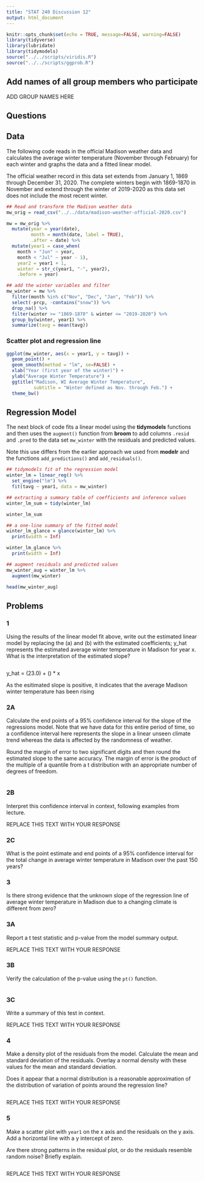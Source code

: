 ```yaml
---
title: "STAT 240 Discussion 12"
output: html_document
---
```


```r
knitr::opts_chunk$set(echo = TRUE, message=FALSE, warning=FALSE)
library(tidyverse)
library(lubridate)
library(tidymodels)
source("../../scripts/viridis.R")
source("../../scripts/ggprob.R")
```

## Add names of all group members who participate

ADD GROUP NAMES HERE


## Questions

## Data

The following code reads in the official Madison weather data
and calculates the average winter temperature (November through February) for each winter and graphs the data and a fitted linear model.

The official weather record in this data set extends from January 1, 1869 through December 31, 2020.
The complete winters begin with 1869-1870 in November and extend through the winter of 2019-2020 as this data set does not include the most recent winter.

```r
## Read and transform the Madison weather data
mw_orig = read_csv("../../data/madison-weather-official-2020.csv")

mw = mw_orig %>% 
  mutate(year = year(date),
         month = month(date, label = TRUE),
         .after = date) %>% 
  mutate(year1 = case_when(
    month > "Jun" ~ year,
    month < "Jul" ~ year - 1),
    year2 = year1 + 1,
    winter = str_c(year1, "-", year2),
    .before = year) 

## add the winter variables and filter
mw_winter = mw %>%
  filter(month %in% c("Nov", "Dec", "Jan", "Feb")) %>%
  select(-prcp, -contains("snow")) %>% 
  drop_na() %>% 
  filter(winter >= "1869-1870" & winter <= "2019-2020") %>% 
  group_by(winter, year1) %>%
  summarize(tavg = mean(tavg))
```

### Scatter plot and regression line

```r
ggplot(mw_winter, aes(x = year1, y = tavg)) +
  geom_point() +
  geom_smooth(method = "lm", se=FALSE) +
  xlab("Year (first year of the winter)") +
  ylab("Average Winter Temperature") +
  ggtitle("Madison, WI Average Winter Temperature",
          subtitle = "Winter defined as Nov. through Feb.") +
  theme_bw()
```

## Regression Model

The next block of code fits a linear model using the **tidymodels** functions and then uses the `augment()` function from **broom** to add columns `.resid` and `.pred` to the data set `mw_winter` with the residuals and predicted values.

Note this use differs from the earlier approach we used from **modelr** and the functions `add_predictions()` and `add_residuals()`.

```r
## tidymodels fit of the regression model
winter_lm = linear_reg() %>% 
  set_engine("lm") %>% 
  fit(tavg ~ year1, data = mw_winter)

## extracting a summary table of coefficients and inference values
winter_lm_sum = tidy(winter_lm)

winter_lm_sum

## a one-line summary of the fitted model
winter_lm_glance = glance(winter_lm) %>% 
  print(width = Inf)

winter_lm_glance %>% 
  print(width = Inf)

## augment residuals and predicted values
mw_winter_aug = winter_lm %>% 
  augment(mw_winter)

head(mw_winter_aug)
```


## Problems


### 1 

Using the results of the linear model fit above, write out the estimated linear model by replacing the (a) and (b) with the estimated coefficients; y_hat represents the estimated average winter temperature in Madison for year x.  What is the interpretation of the estimated slope?

```r

```


y_hat = (23.0) + () * x

As the esitimated slope is positive, it indicates that the average Madison winter temperature has been rising




### 2A

Calculate the end points of a 95% confidence interval for the slope of the regressions model.
Note that we have data for this entire period of time,
so a confidence interval here represents the slope in a linear unseen climate trend whereas the data is affected by the randomness of weather.

Round the margin of error to two significant digits and then round the estimated slope to the same accuracy.
The margin of error is the product of the multiple of a quantile from a t distribution with an appropriate number of degrees of freedom.

```r

```

### 2B

Interpret this confidence interval in context, following examples from lecture.


REPLACE THIS TEXT WITH YOUR RESPONSE

### 2C

What is the point estimate and end points of a 95% confidence interval for the total change in average winter temperature in Madison over the past 150 years?




### 3

Is there strong evidence that the unknown slope of the regression line of average winter temperature in Madison due to a changing climate is different from zero?

### 3A
Report a t test statistic and p-value from the model summary output.

REPLACE THIS TEXT WITH YOUR RESPONSE

### 3B

Verify the calculation of the p-value using the `pt()` function.

```r

```

### 3C

Write a summary of this test in context.

REPLACE THIS TEXT WITH YOUR RESPONSE







### 4

Make a density plot of the residuals from the model. Calculate the mean and standard deviation of the residuals. Overlay a normal density with these values for the mean and standard deviation.

Does it appear that a normal distribution is a reasonable approximation of the distribution of variation of points around the regression line?

```r

```

REPLACE THIS TEXT WITH YOUR RESPONSE




### 5

Make a scatter plot with `year1` on the x axis and the residuals on the y axis. Add a horizontal line with a y intercept of zero.

Are there strong patterns in the residual plot, or do the residuals resemble random noise? Briefly explain.

```r

```

REPLACE THIS TEXT WITH YOUR RESPONSE










